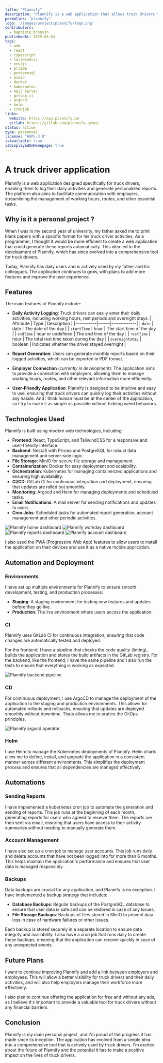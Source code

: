 ```yaml
---
title: "Plannify"
description: "Plannify is a web application that allows truck drivers to enter their days and generate personalized reports. It will also aim to provide a connection with the employer to facilitate the management of working hours, tournees, and more."
permalink: "plannify"
logo: '/images/project/plannify/logo.png'
contributors:
  - baptiste_bronsin
publishedAt: 2025-06-04
tags:
  - web
  - react
  - typescript
  - tailwindcss
  - nestjs
  - prisma
  - postgresql
  - minio
  - docker
  - kubernetes
  - mail server
  - gitlab ci
  - argocd
  - helm
  - cronjob
links:
  website: https://app.plannify.be
  gitlab: https://gitlab.com/plannify-group
status: active
type: personnal
license: "AGPL-3.0"
isAvailable: true
isDisplayedOnHomepage: true
---
```


# A truck driver application

Plannify is a web application designed specifically for truck drivers, enabling them to log their daily activities and generate personalized reports. The platform also aims to facilitate communication with employers, streamlining the management of working hours, routes, and other essential tasks.

## Why is it a personal project ?

When I was in my second year of university, my father asked me to print blank papers with a specific format for his truck driver activities. As a programmer, I thought it would be more efficient to create a web application that could generate these reports automatically. This idea led to the development of Plannify, which has since evolved into a comprehensive tool for truck drivers.

Today, Plannify has daily users and is actively used by my father and his colleagues. The application continues to grow, with plans to add more features and improve the user experience.

## Features

The main features of Plannify include:
- **Daily Activity Logging**: Truck drivers can easily enter their daily activities, including working hours, rest periods and overnight stays.
  | Attribute | Type | Description |
  |-----------|------|-------------|
  | `date`    | date | The date of the day |
  | `startTime` | hour | The start time of the day |
  | `endTime` | hour or undefined | The end time of the day |
  | `restTime` | hour | The total rest time taken during the day |
  | `overnightStay` | boolean | Indicates whether the driver stayed overnight |

- **Report Generation**: Users can generate monthly reports based on their logged activities, which can be exported in PDF format.
- **Employer Connection** (_currently in development_): The application aims to provide a connection with employers, allowing them to manage working hours, routes, and other relevant information more efficiently.
- **User-Friendly Application**: Plannify is designed to be intuitive and easy to use, ensuring that truck drivers can quickly log their activities without any hassle. And I think human must be at the center of the application, so I try to make it as simple as possible without hidding weird behaviors.

## Technologies Used

Plannify is built using modern web technologies, including:
- **Frontend**: React, TypeScript, and TailwindCSS for a responsive and user-friendly interface.
- **Backend**: NestJS with Prisma and PostgreSQL for robust data management and server-side logic.
- **File Storage**: MinIO for secure file storage and management.
- **Containerization**: Docker for easy deployment and scalability.
- **Orchestration**: Kubernetes for managing containerized applications and ensuring high availability.
- **CI/CD**: GitLab CI for continuous integration and deployment, ensuring that updates are rolled out smoothly.
- **Monitoring**: Argocd and Helm for managing deployments and scheduled tasks.
- **Email Notifications**: A mail server for sending notifications and updates to users.
- **Cron Jobs**: Scheduled tasks for automated report generation, account management and other periodic activities.

<div className='grid grid-rows-2 grid-cols-2 sm:grid-rows-1 sm:grid-cols-4 gap-4 w-full'>
  <img src="/images/project/plannify/dashboard-1.png" alt="Plannify home dashboard" />
  <img src="/images/project/plannify/dashboard-2.png" alt="Plannify workday dashboard" />
  <img src="/images/project/plannify/dashboard-3.png" alt="Plannify reports dashboard" />
  <img src="/images/project/plannify/dashboard-4.png" alt="Plannify account dashboard" />
</div>

I also used the PWA (Progressive Web App) features to allow users to install the application on their devices and use it as a native mobile application.

## Automation and Deployment

### Environments

I have set up multiple environments for Plannify to ensure smooth development, testing, and production processes:
- **Staging**: A staging environment for testing new features and updates before they go live.
- **Production**: The live environment where users access the application.

### CI

Plannify uses GitLab CI for continuous integration, ensuring that code changes are automatically tested and deployed. 

For the frontend, I have a pipeline that checks the code quality (linting), builds the application and stores the build artifacts in the GitLab registry. For the backend, like the frontend, I have the same pipeline and I also run the tests to ensure that everything is working as expected.

<div>
  <img className='max-w-[100%] object-contain' src="/images/project/plannify/backend-pipeline.png" alt="Plannify backend pipeline" />
</div>

### CD

For continuous deployment, I use ArgoCD to manage the deployment of the application to the staging and production environments. This allows for automated rollouts and rollbacks, ensuring that updates are deployed smoothly without downtime. Thats allows me to pratice the GitOps principles.

<div>
  <img className='max-w-[100%] object-contain' src="/images/project/plannify/argocd.png" alt="Plannify argocd operator" />
</div>

### Helm

I use Helm to manage the Kubernetes deployments of Plannify. Helm charts allow me to define, install, and upgrade the application in a consistent manner across different environments. This simplifies the deployment process and ensures that all dependencies are managed effectively.

## Automations

### Sending Reports

I have implemented a kubernetes cron job to automate the generation and sending of reports. This job runs at the beginning of each month, generating reports for users who agreed to receive them. The reports are then sent via email, ensuring that users have access to their activity summaries without needing to manually generate them.

### Account Management

I have also set up a cron job to manage user accounts. This job runs daily and delete accounts that have not been logged into for more than 6 months. This helps maintain the application's performance and ensures that user data is managed responsibly.

### Backups

Data backups are crucial for any application, and Plannify is no exception. I have implemented a backup strategy that includes:
- **Database Backups**: Regular backups of the PostgreSQL database to ensure that user data is safe and can be restored in case of any issues.
- **File Storage Backups**: Backups of files stored in MinIO to prevent data loss in case of hardware failures or other issues.

Each backup is stored securely in a separate location to ensure data integrity and availability. I also have a cron job that runs daily to create these backups, ensuring that the application can recover quickly in case of any unexpected events.

## Future Plans

I want to continue improving Plannify and add a link between employers and employees. This will allow a better visibility for truck drivers and their daily activities, and will also help employers manage their workforce more effectively.

I also plan to continue offering the application for free and without any ads, as I believe it's important to provide a valuable tool for truck drivers without any financial barriers.

## Conclusion

Plannify is my main personal project, and I'm proud of the progress it has made since its inception. The application has evolved from a simple idea into a comprehensive tool that is actively used by truck drivers. I'm excited about the future of Plannify and the potential it has to make a positive impact on the lives of truck drivers.